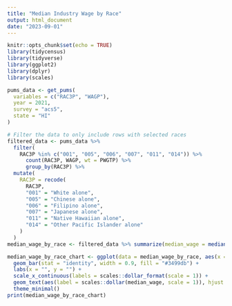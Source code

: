 ```yaml
---
title: "Median Industry Wage by Race"
output: html_document
date: "2023-09-01"
---
```


```r
knitr::opts_chunk$set(echo = TRUE)
library(tidycensus)
library(tidyverse)
library(ggplot2)
library(dplyr)
library(scales)
```
```r


pums_data <- get_pums(
  variables = c("RAC3P", "WAGP"),
  year = 2021,
  survey = "acs5",
  state = "HI"  
)

```
```r
# Filter the data to only include rows with selected races
filtered_data <- pums_data %>% 
  filter(
    RAC3P %in% c("001", "005", "006", "007", "011", "014")) %>% 
      count(RAC3P, WAGP, wt = PWGTP) %>% 
      group_by(RAC3P) %>%
  mutate(
    RAC3P = recode(
      RAC3P,
      "001" = "White alone",
      "005" = "Chinese alone",
      "006" = "Filipino alone",
      "007" = "Japanese alone",
      "011" = "Native Hawaiian alone",
      "014" = "Other Pacific Islander alone"
    )
  )
median_wage_by_race <- filtered_data %>% summarize(median_wage = median(WAGP, na.rm = TRUE))

```
```r
median_wage_by_race_chart <- ggplot(data = median_wage_by_race, aes(x = median_wage, y = reorder(RAC3P, -median_wage))) +
  geom_bar(stat = "identity", width = 0.9, fill = "#3499db") +
  labs(x = "", y = "") +
  scale_x_continuous(labels = scales::dollar_format(scale = 1)) +
  geom_text(aes(label = scales::dollar(median_wage, scale = 1)), hjust = -0.2, size = 3) +
  theme_minimal()
print(median_wage_by_race_chart)
```




